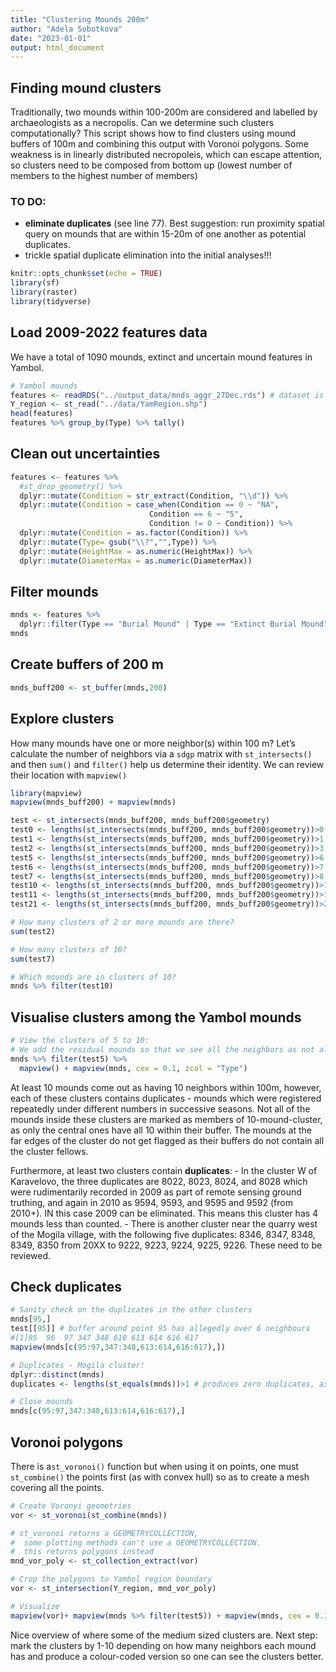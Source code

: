 ```yaml
---
title: "Clustering Mounds 200m"
author: "Adela Sobotkova"
date: "2023-01-01"
output: html_document
---
```

## Finding mound clusters

Traditionally, two mounds within 100-200m are considered and labelled by archaeologists as a necropolis. Can we determine such clusters computationally? This script shows how to find clusters using mound buffers of 100m and combining this output with Voronoi polygons. Some weakness is in linearly distributed necropoleis, which can escape attention, so clusters need to be composed from bottom up (lowest number of members to the highest number of members) 


### TO DO: 

- **eliminate duplicates** (see line 77). Best suggestion: run proximity spatial query on mounds that are within 15-20m of one another as potential duplicates. 
- trickle spatial duplicate elimination into the initial analyses!!!

```r
knitr::opts_chunk$set(echo = TRUE)
library(sf)
library(raster)
library(tidyverse)
```

## Load 2009-2022 features data
We have a total of 1090 mounds, extinct and uncertain mound features in Yambol.
```r
# Yambol mounds
features <- readRDS("../output_data/mnds_aggr_27Dec.rds") # dataset is most recent from 27/12/2022
Y_region <- st_read("../data/YamRegion.shp")
head(features)
features %>% group_by(Type) %>% tally()
```
## Clean out uncertainties
```r
features <- features %>%
  #st_drop_geometry() %>%  
  dplyr::mutate(Condition = str_extract(Condition, "\\d")) %>%
  dplyr::mutate(Condition = case_when(Condition == 0 ~ "NA",
                               Condition == 6 ~ "5",
                               Condition != 0 ~ Condition)) %>% 
  dplyr::mutate(Condition = as.factor(Condition)) %>% 
  dplyr::mutate(Type= gsub("\\?","",Type)) %>% 
  dplyr::mutate(HeightMax = as.numeric(HeightMax)) %>% 
  dplyr::mutate(DiameterMax = as.numeric(DiameterMax)) 
```

## Filter mounds
```r
mnds <- features %>% 
  dplyr::filter(Type == "Burial Mound" | Type == "Extinct Burial Mound" | Type == "Uncertain Mound")
mnds
```

## Create buffers of 200 m
```r
mnds_buff200 <- st_buffer(mnds,200)
```

## Explore clusters

How many mounds have one or more neighbor(s) within 100 m?
Let's calculate the number of neighbors via a `sdgp` matrix with `st_intersects()` and then `sum()` and `filter()` help us determine their identity. We can review their location with `mapview()`
```r
library(mapview)
mapview(mnds_buff200) + mapview(mnds)

test <- st_intersects(mnds_buff200, mnds_buff200$geometry)
test0 <- lengths(st_intersects(mnds_buff200, mnds_buff200$geometry))>0 # intersects at least one - everything as each intersects itself
test1 <- lengths(st_intersects(mnds_buff200, mnds_buff200$geometry))>1 # 848
test2 <- lengths(st_intersects(mnds_buff200, mnds_buff200$geometry))>3 # 361 mounds in in clusters of 2+ mounds
test5 <- lengths(st_intersects(mnds_buff200, mnds_buff200$geometry))>6 # 147 features 95-97
test6 <- lengths(st_intersects(mnds_buff200, mnds_buff200$geometry))>7 # 119
test7 <- lengths(st_intersects(mnds_buff200, mnds_buff200$geometry))>8 # 87
test10 <- lengths(st_intersects(mnds_buff200, mnds_buff200$geometry))>11 # 30
test11 <- lengths(st_intersects(mnds_buff200, mnds_buff200$geometry))>12 # none
test21 <- lengths(st_intersects(mnds_buff200, mnds_buff200$geometry))>20 # none

# How many clusters of 2 or more mounds are there? 
sum(test2)

# How many clusters of 10?
sum(test7)

# Which mounds are in clusters of 10?
mnds %>% filter(test10)
```
## Visualise clusters among the Yambol mounds
```r
# View the clusters of 5 to 10: 
# We add the residual mounds so that we see all the neighbors as not all get tagged!
mnds %>% filter(test5) %>% 
  mapview() + mapview(mnds, cex = 0.1, zcol = "Type")
```


At least 10 mounds come out as having 10 neighbors within 100m, however, each of  these clusters contains duplicates - mounds which were registered repeatedly under different numbers in successive seasons. Not all of the mounds inside these clusters are marked as members of 10-mound-cluster, as only the central ones have all 10 within their buffer. The mounds at the far edges of the cluster do not get flagged as their buffers do not contain all the cluster fellows.

Furthermore, at least two clusters contain **duplicates**: 
- In the cluster W of Karavelovo, the three duplicates are 8022, 8023, 8024, and 8028 which were rudimentarily recorded in 2009 as part of remote sensing ground truthing, and again in 2010 as 9594, 9593, and 9595 and 9592 (from 2010+). IN this case 2009 can be eliminated. This means this cluster has 4 mounds less than counted.
- There is another cluster near the quarry west of the Mogila village, with the following five duplicates: 8346, 8347, 8348, 8349, 8350 from 20XX to 9222, 9223, 9224, 9225, 9226. These need to be reviewed.

## Check duplicates

```r
# Sanity check on the duplicates in the other clusters
mnds[95,]
test[[95]] # buffer around point 95 has allegedly over 6 neighbours
#[1]95  96  97 347 348 610 613 614 616 617
mapview(mnds[c(95:97,347:348,613:614,616:617),])

# Duplicates - Mogila cluster!
dplyr::distinct(mnds)
duplicates <- lengths(st_equals(mnds))>1 # produces zero duplicates, as they do not have identical locations, but are withing 10-20m of one another. A spatial filter on close proximity is needed

# Close mounds
mnds[c(95:97,347:348,613:614,616:617),]
```
## Voronoi polygons
There is a` st_voronoi()` function but when using it on points, one must `st_combine()` the points first (as with convex hull) so as to create a mesh covering all the points.

```r
# Create Voronyi geometries
vor <- st_voronoi(st_combine(mnds))

# st_voronoi returns a GEOMETRYCOLLECTION,
#  some plotting methods can't use a GEOMETRYCOLLECTION.
#  this returns polygons instead
mnd_vor_poly <- st_collection_extract(vor)

# Crop the polygons to Yambol region boundary
vor <- st_intersection(Y_region, mnd_vor_poly)

# Visualize
mapview(vor)+ mapview(mnds %>% filter(test5)) + mapview(mnds, cex = 0.1)
```

Nice overview of where some of the medium sized clusters are. Next step: mark the clusters by 1-10 depending on how many neighbors each mound has and produce a colour-coded version so one can see the clusters better.


